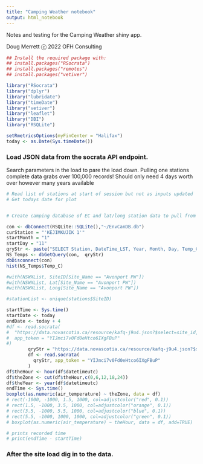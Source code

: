 ```yaml
---
title: "Camping Weather notebook"
output: html_notebook
---
```


Notes and testing for the Camping Weather shiny app.

Doug Merrett ⓒ 2022 OFH Consulting

```r
## Install the required package with:
## install.packages("RSocrata")
## install.packages("remotes")
## install.packages("vetiver")

library("RSocrata")
library("dplyr")
library("lubridate")
library("timeDate")
library("vetiver")
library("leaflet")
library("DBI")
library("RSQLite")

setRmetricsOptions(myFinCenter = "Halifax")
today <- as.Date(Sys.timeDate())
```
### Load JSON data from the socrata API endpoint.
Search parameters in the load to pare the load down.  Pulling one stations complete data grabs over 100,000 records!
Should only need 4 days worth over however many years available
```r
# Read list of stations at start of session but not as inputs updated
# Get todays date for plot


# Create camping database of EC and lat/long station data to pull from

con <- dbConnect(RSQLite::SQLite(),"~/EnvCanDB.db")
curStation = "'KEJIMKUJIK 1'"
startMonth = "1"
startDay = "11"
qryStr <- paste("SELECT Station, DateTime_LST, Year, Month, Day, Temp_C from EC_temps WHERE Station LIKE ", curStation, " AND Month = ", startMonth, "AND Day = ", startDay, sep = " ")    
NS_Temps <- dbGetQuery(con,  qryStr)
dbDisconnect(con)
hist(NS_Temps$Temp_C)

#with(NSWXList, SiteID[Site_Name == "Avonport PW"])
#with(NSWXList, Lat[Site_Name == "Avonport PW"])
#with(NSWXList, Long[Site_Name == "Avonport PW"])

#stationList <- unique(stations$SiteID)

startTime <- Sys.time()
startDate <- today
endDate <- today + 4
#df <- read.socrata(
#  "https://data.novascotia.ca/resource/kafq-j9u4.json?$select=site_id,datetimeutc,air_temperature,date_extract_m(datetimeutc) as month,date_extract_d(datetimeutc) as #theday&$where=month = 10 AND (theday between 15 and 19) AND site_id='RNSAM'",
#  app_token = "YIJmci7v0Fd0eHtco6IXgFBuP"
#)
        qryStr = "https://data.novascotia.ca/resource/kafq-j9u4.json?$select=site_id,datetimeutc,air_temperature,date_extract_m(datetimeutc) as month,date_extract_d(datetimeutc) as theday&$where=month = 1 AND theday = 12 AND site_id= 'RNSAV'"
        df <- read.socrata(
          qryStr, app_token = "YIJmci7v0Fd0eHtco6IXgFBuP"
        )
df$theHour <- hour(df$datetimeutc)
df$theZone <- cut(df$theHour,c(0,6,12,18,24))
df$theYear <- year(df$datetimeutc)
endTime <- Sys.time()
boxplot(as.numeric(air_temperature) ~ theZone, data = df)
# rect(-1000, -1000, 1.5, 1000, col=adjustcolor("red", 0.1))
# rect(1.5, -1000, 3.5, 1000, col=adjustcolor("orange", 0.1))
# rect(3.5, -1000, 5.5, 1000, col=adjustcolor("blue", 0.1))
# rect(5.5, -1000, 1000, 1000, col=adjustcolor("green", 0.1))
# boxplot(as.numeric(air_temperature) ~ theHour, data = df, add=TRUE)

# prints recorded time
# print(endTime - startTime)
```
### After the site load dig in to the data.

```r


```
